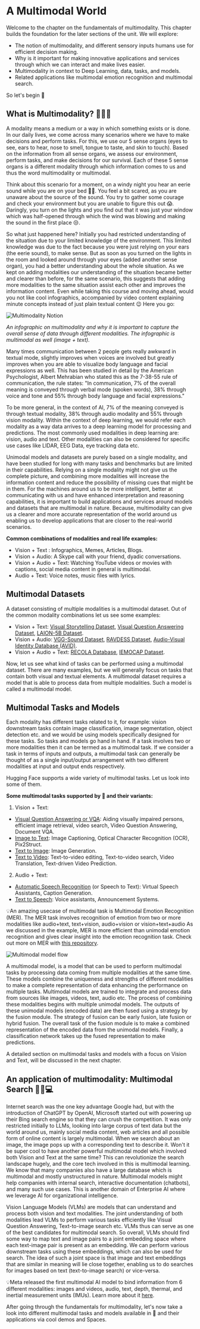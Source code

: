 # A Multimodal World

Welcome to the chapter on the fundamentals of multimodality. This chapter builds the foundation for the later sections of the unit. We will explore:

- The notion of multimodality, and different sensory inputs humans use for efficient decision making.
- Why is it important for making innovative applications and services through which we can interact and make lives easier.
- Multimodality in context to Deep Learning, data, tasks, and models.
- Related applications like multimodal emotion recognition and multimodal search.

So let's begin 🤗

## What is Multimodality? 📸📝🎵

A modality means a medium or a way in which something exists or is done. In our daily lives, we come across many scenarios where we have to make decisions and perform tasks. For this, we use our 5 sense organs (eyes to see, ears to hear, nose to smell, tongue to taste, and skin to touch). Based on the information from all sense organs, we assess our environment, perform tasks, and make decisions for our survival. Each of these 5 sense organs is a different modality through which information comes to us and thus the word multimodality or multimodal.

Think about this scenario for a moment, on a windy night you hear an eerie sound while you are on your bed 👻😨. You feel a bit scared, as you are unaware about the source of the sound. You try to gather some courage and check your environment but you are unable to figure this out 😱. Daringly, you turn on the lights and you find out that it was just your window which was half-opened through which the wind was blowing and making the sound in the first place 😒.

So what just happened here? Initially you had restricted understanding of the situation due to your limited knowledge of the environment. This limited knowledge was due to the fact because you were just relying on your ears (the eerie sound), to make sense. But as soon as you turned on the lights in the room and looked around through your eyes (added another sense organ), you had a better understanding about the whole situation. As we kept on adding modalities our understanding of the situation became better and clearer than before, for the same scenario, this suggests that adding more modalities to the same situation assist each other and improves the information content.
Even while taking this course and moving ahead, would you not like cool infographics, accompanied by video content explaining minute concepts instead of just plain textual content 😉
Here you go:

![Multimodality Notion](https://huggingface.co/datasets/hf-vision/course-assets/resolve/main/multimodal_fusion_text_vision/multimodal_elephant.png)

_An infographic on multimodality and why it is important to capture the overall sense of data through different modalities. The infographic is multimodal as well (image + text)._

Many times communication between 2 people gets really awkward in textual mode, slightly improves when voices are involved but greatly improves when you are able to visualize body language and facial expressions as well. This has been studied in detail by the American Psychologist, Albert Mehrabian who stated this as the 7-38-55 rule of communication, the rule states:
"In communication, 7% of the overall meaning is conveyed through verbal mode (spoken words), 38% through voice and tone and 55% through body language and facial expressions."


To be more general, in the context of AI, 7% of the meaning conveyed is through textual modality, 38% through audio modality and 55% through vision modality.
Within the context of deep learning, we would refer each modality as a way data arrives to a deep learning model for processing and predictions. The most commonly used modalities in deep learning are: vision, audio and text. Other modalities can also be considered for specific use cases like LIDAR, EEG Data, eye tracking data etc.

Unimodal models and datasets are purely based on a single modality, and have been studied for long with many tasks and benchmarks but are limited in their capabilities. Relying on a single modality might not give us the complete picture, and combining more modalities will increase the information content and reduce the possibility of missing cues that might be in them.
For the machines around us to be more intelligent, better at communicating with us and have enhanced interpretation and reasoning capabilities, it is important to build applications and services around models and datasets that are multimodal in nature. Because, multimodality can give us a clearer and more accurate representation of the world around us enabling us to develop applications that are closer to the real-world scenarios.

**Common combinations of modalities and real life examples:**

- Vision + Text : Infographics, Memes, Articles, Blogs.
- Vision + Audio: A Skype call with your friend, dyadic conversations.
- Vision + Audio + Text: Watching YouTube videos or movies with captions, social media content in general is multimodal.
- Audio + Text: Voice notes, music files with lyrics.

## Multimodal Datasets

A dataset consisting of multiple modalities is a multimodal dataset. Out of the common modality combinations let us see some examples:

- Vision + Text: [Visual Storytelling Dataset](https://visionandlanguage.net/VIST/), [Visual Question Answering Dataset](https://visualqa.org/download.html), [LAION-5B Dataset](https://laion.ai/blog/laion-5b/).
- Vision + Audio: [VGG-Sound Dataset](https://www.robots.ox.ac.uk/~vgg/data/vggsound/), [RAVDESS Dataset](https://zenodo.org/records/1188976), [Audio-Visual Identity Database (AVID)](https://www.avid.wiki/Main_Page).
- Vision + Audio + Text: [RECOLA Database](https://diuf.unifr.ch/main/diva/recola/), [IEMOCAP Dataset](https://sail.usc.edu/iemocap/).

Now, let us see what kind of tasks can be performed using a multimodal dataset. There are many examples, but we will generally focus on tasks that contain both visual and textual elements. A multimodal dataset requires a model that is able to process data from multiple modalities. Such a model is called a multimodal model.

## Multimodal Tasks and Models

Each modality has different tasks related to it, for example: vision downstream tasks contain image classification, image segmentation, object detection etc. and we would be using
models specifically designed for these tasks. So tasks and models go hand in hand. If a task involves two or more modalities then it can be termed as a multimodal task. If we consider a task in terms of inputs and outputs, a multimodal task can generally be thought of as a single input/output arrangement with two different modalities at input and output ends respectively.

Hugging Face supports a wide variety of multimodal tasks. Let us look into some of them.

**Some multimodal tasks supported by 🤗 and their variants:**

1. Vision + Text:

- [Visual Question Answering or VQA](https://huggingface.co/tasks/visual-question-answering): Aiding visually impaired persons, efficient image retrieval, video search, Video Question Answering, Document VQA.
- [Image to Text](https://huggingface.co/tasks/image-to-text): Image Captioning, Optical Character Recognition (OCR), Pix2Struct.
- [Text to Image](https://huggingface.co/tasks/text-to-image): Image Generation.
- [Text to Video](https://huggingface.co/tasks/text-to-video): Text-to-video editing, Text-to-video search, Video Translation, Text-driven Video Prediction.

2. Audio + Text:

- [Automatic Speech Recognition](https://huggingface.co/tasks/automatic-speech-recognition) (or Speech to Text): Virtual Speech Assistants, Caption Generation.
- [Text to Speech](https://huggingface.co/tasks/text-to-speech): Voice assistants, Announcement Systems.

<Tip>

💡An amazing usecase of multimodal task is Multimodal Emotion Recognition (MER). The MER task involves recognition of emotion from two or more modalities like audio+text, text+vision, audio+vision or vision+text+audio As we discussed in the example, MER is more efficient than unimodal emotion recognition and gives clear insight into the
emotion recognition task. Check out more on MER with [this repository](https://github.com/EvelynFan/AWESOME-MER).

</Tip>

![Multimodal model flow](https://huggingface.co/datasets/hf-vision/course-assets/resolve/main/multimodal_fusion_text_vision/Multimodal.jpg)

A multimodal model, is a model that can be used to perform multimodal tasks by processing data coming from multiple modalities at the same time. These models combine the uniqueness and strengths of different modalities to make a complete representation of data enhancing the performance on multiple tasks. Multimodal models are trained to integrate and process data from sources like images, videos, text, audio etc.
The process of combining these modalities begins with multiple unimodal models. The outputs of these unimodal models (encoded data) are then fused using a strategy by the fusion module. The strategy of fusion can be early fusion, late fusion or hybrid fusion. The overall task of the fusion module is to make a combined representation of the encoded data from the unimodal models. Finally, a classification network takes up the fused representation to make predictions.

A detailed section on multimodal tasks and models with a focus on Vision and Text, will be discussed in the next chapter.

## An application of multimodality: Multimodal Search 🔎📲💻

Internet search was the one key advantage Google had, but with the introduction of ChatGPT by OpenAI, Microsoft started out with
powering up their Bing search engine so that they can crush the competition. It was only restricted initially to LLMs, looking into large corpus of text data but the world around us, mainly social media content, web articles and all possible form of online content is largely multimodal. When we search about an image, the image pops up with a corresponding text to describe it. Won't it be super cool to have another powerful multimodal model which involved both Vision and Text at the same time? This can revolutionize the search landscape hugely, and the core tech involved in this is multimodal learning. We know that many companies also have a large database which is multimodal and mostly unstructured in nature. Multimodal models might help companies with internal search, interactive documentation (chatbots), and many such use cases. This is another domain of Enterprise AI where we leverage AI for organizational intelligence.

Vision Language Models (VLMs) are models that can understand and process both vision and text modalities. The joint understanding of both modalities lead VLMs to perform various tasks efficiently like Visual Question Answering, Text-to-image search etc. VLMs thus can serve as one of the best candidates for multimodal search. So overall, VLMs should find some way to map text and image pairs to a joint embedding space where each text-image pair is present as an embedding. We can perform various downstream tasks using these embeddings, which can also be used for search. The idea of such a joint space is that image and text embeddings that are similar in meaning will lie close together, enabling us to do searches for images based on text (text-to-image search) or vice-versa.

<Tip>

💡Meta released the first multimodal AI model to bind information from 6 different modalities: images and videos, audio, text, depth, thermal, and inertial measurement units (IMUs). Learn more about it [here](https://imagebind.metademolab.com/).

</Tip>

After going through the fundamentals for multimodality, let's now take a look into different multimodal tasks and models available in 🤗 and their applications via cool demos and Spaces.

